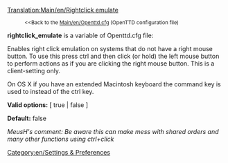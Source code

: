 [[Translation:Main/en/Rightclick emulate]]
:<small><<Back to the [[Main/en/Openttd.cfg]] (OpenTTD configuration file)</small>


'''rightclick_emulate''' is a variable of Openttd.cfg file:

Enables right click emulation on systems that do not have a right mouse button. To use this press ctrl and then click (or hold) the left mouse button to perform actions as if you are clicking the right mouse button. This is a client-setting only.

On OS X if you have an extended Macintosh keyboard the command key is used to instead of the ctrl key.

'''Valid options:''' [ true | false ]

'''Default:''' false


''MeusH's comment: Be aware this can make mess with shared orders and many other functions using ctrl+click''

[[Category:en/Settings & Preferences]]